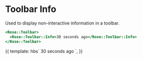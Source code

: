 
<Meta title="Rose|Toolbar|Info" component="Toolbar Info" />

# Toolbar Info

Used to display non-interactive information in a toolbar.

```handlebars
<Rose::Toolbar>
  <Rose::Toolbar::Info>30 seconds ago</Rose::Toolbar::Info>
</Rose::Toolbar>
```

<Preview>
  <Story name="Toolbar Info">{{
    template: hbs`
    <Rose::Toolbar>
      <Rose::Toolbar::Info>30 seconds ago</Rose::Toolbar::Info>
    </Rose::Toolbar>
    `,
  }}</Story>
</Preview>
